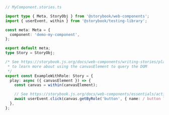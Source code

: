 ```ts
// MyComponent.stories.ts

import type { Meta, StoryObj } from '@storybook/web-components';
import { userEvent, within } from '@storybook/testing-library';

const meta: Meta = {
  component: 'demo-my-component',
};

export default meta;
type Story = StoryObj;

/* See https://storybook.js.org/docs/web-components/writing-stories/play-function#working-with-the-canvas
 * to learn more about using the canvasElement to query the DOM
 */
export const ExampleWithRole: Story = {
  play: async ({ canvasElement }) => {
    const canvas = within(canvasElement);

    // See https://storybook.js.org/docs/web-components/essentials/actions#automatically-matching-args to learn how to setup logging in the Actions panel
    await userEvent.click(canvas.getByRole('button', { name: / button label/i }));
  },
};
```
